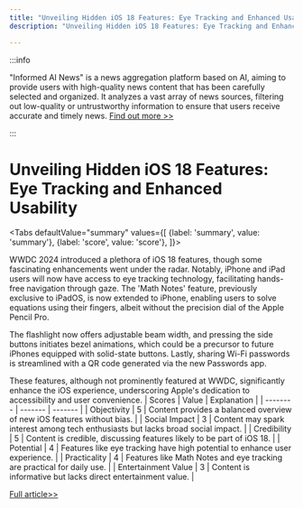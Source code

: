 ```yaml
---
title: "Unveiling Hidden iOS 18 Features: Eye Tracking and Enhanced Usability"
description: "Unveiling Hidden iOS 18 Features: Eye Tracking and Enhanced Usability"

---
```



:::info

"Informed AI News" is a news aggregation platform based on AI, aiming to provide users with high-quality news content that has been carefully selected and organized. It analyzes a vast array of news sources, filtering out low-quality or untrustworthy information to ensure that users receive accurate and timely news.  [Find out more >>](/)

:::

# Unveiling Hidden iOS 18 Features: Eye Tracking and Enhanced Usability


<Tabs
	defaultValue="summary"
	values={[
	{label: 'summary', value: 'summary'},
	{label: 'score', value: 'score'},
]}>
<TabItem value="summary">


WWDC 2024 introduced a plethora of iOS 18 features, though some fascinating enhancements went under the radar. Notably, iPhone and iPad users will now have access to eye tracking technology, facilitating hands-free navigation through gaze. The 'Math Notes' feature, previously exclusive to iPadOS, is now extended to iPhone, enabling users to solve equations using their fingers, albeit without the precision dial of the Apple Pencil Pro.

The flashlight now offers adjustable beam width, and pressing the side buttons initiates bezel animations, which could be a precursor to future iPhones equipped with solid-state buttons. Lastly, sharing Wi-Fi passwords is streamlined with a QR code generated via the new Passwords app.

These features, although not prominently featured at WWDC, significantly enhance the iOS experience, underscoring Apple's dedication to accessibility and user convenience.
</TabItem>
<TabItem value="score">
	| Scores     | Value   | Explanation |
	| -------- | ------- | ------- |
	| Objectivity  | 5    | Content provides a balanced overview of new iOS features without bias.    |
	| Social Impact | 3     | Content may spark interest among tech enthusiasts but lacks broad social impact.    |
	| Credibility    | 5    | Content is credible, discussing features likely to be part of iOS 18.    |
	| Potential    | 4    | Features like eye tracking have high potential to enhance user experience.    |
	| Practicality    | 4    | Features like Math Notes and eye tracking are practical for daily use.    |
	| Entertainment Value    | 3    | Content is informative but lacks direct entertainment value.    |
</TabItem>
</Tabs>

[Full article>>](https://sea.mashable.com/tech/33048/5-wild-new-ios-18-features-not-mentioned-at-wwdc-2024)
